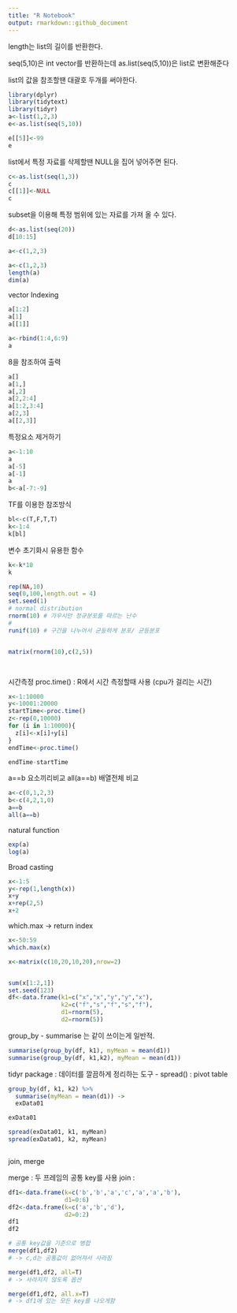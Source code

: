 ```yaml
---
title: "R Notebook"
output: rmarkdown::github_document
---
```


length는 list의 길이를 반환한다.

seq(5,10)은 int vector를 반환하는데
as.list(seq(5,10))은 list로 변환해준다

list의 값을 참조할땐 대괄호 두개를 써야한다.

```r
library(dplyr)
library(tidytext)
library(tidyr)
a<-list(1,2,3)
e<-as.list(seq(5,10))

e[[5]]<-99
e


```
list에서 특정 자료를 삭제할땐 NULL을 집어 넣어주면 된다.
```r
c<-as.list(seq(1,3))
c
c[[1]]<-NULL
c
```

subset을 이용해 특정 범위에 있는 자료를 가져 올 수 있다.

```r
d<-as.list(seq(20))
d[10:15]

a<-c(1,2,3)

```

```r
a<-c(1,2,3)
length(a)
dim(a)
```

vector Indexing
```r
a[1:2]
a[1]
a[[1]]

a<-rbind(1:4,6:9)
a

```
8을 참조하여 출력
```r
a[]
a[1,]
a[,2]
a[2,2:4]
a[1:2,3:4]
a[2,3]
a[[2,3]]


```

특정요소 제거하기 
```r
a<-1:10
a
a[-5]
a[-1]
a
b<-a[-7:-9]
```

TF를 이용한 참조방식 

```r
bl<-c(T,F,T,T)
k<-1:4
k[bl] 

```



변수 초기화시 유용한 함수
```r
k<-k*10
k

rep(NA,10)
seq(0,100,length.out = 4)
set.seed(1)
# normal distribution
rnorm(10) # 가우시안 정규분포를 따르는 난수 
# 
runif(10) # 구간을 나누어서 균등하게 분포/ 균등분포


matrix(rnorm(10),c(2,5))




```

시간측정
proc.time() : R에서 시간 측정할때 사용 (cpu가 걸리는 시간)

```r
x<-1:10000
y<-10001:20000
startTime<-proc.time()
z<-rep(0,10000)
for (i in 1:10000){
  z[i]<-x[i]+y[i]
}
endTime<-proc.time()

endTime-startTime


```


a==b 요소끼리비교
all(a==b) 배열전체 비교

```r
a<-c(0,1,2,3)
b<-c(4,2,1,0)
a==b
all(a==b)
```

natural function
```r
exp(a)
log(a)
```

Broad casting
```r
x<-1:5
y<-rep(1,length(x))
x+y
x+rep(2,5)
x+2
```

which.max -> return index
```r
x<-50:59
which.max(x)

```


```r
x<-matrix(c(10,20,10,20),nrow=2)


sum(x[1:2,1])
set.seed(123)
df<-data.frame(k1=c("x","x","y","y","x"),
               k2=c("f","s","f","s","f"),
               d1=rnorm(5),
               d2=rnorm(5))
```


group_by - summarise 는 같이 쓰이는게 일반적.
```r
summarise(group_by(df, k1), myMean = mean(d1))
summarise(group_by(df, k1,k2), myMean = mean(d1))


```

tidyr package : 데이터를 깔끔하게 정리하는 도구
- spread() : pivot table
```r

group_by(df, k1, k2) %>% 
  summarise(myMean = mean(d1)) ->
  exData01

exData01

spread(exData01, k1, myMean)
spread(exData01, k2, myMean)



```


join, merge

merge : 두 프레임의 공통 key를 사용
join : 

```r
df1<-data.frame(k=c('b','b','a','c','a','a','b'),
                d1=0:6)
df2<-data.frame(k=c('a','b','d'),
                d2=0:2)
df1
df2

# 공통 key값을 기준으로 병합
merge(df1,df2) 
# -> c,d는 공통값이 없어져서 사라짐

merge(df1,df2, all=T)
# -> 사라지지 않도록 옵션

merge(df1,df2, all.x=T)
# -> df1에 있는 모든 key를 나오게함 



```




















